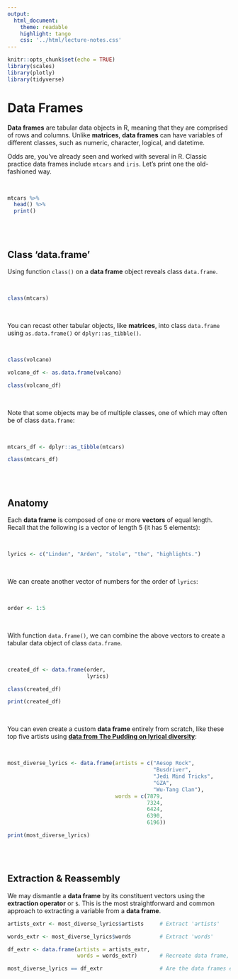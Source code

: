 ```yaml
---
output:
  html_document:
    theme: readable
    highlight: tango
    css: '../html/lecture-notes.css'
---
```

  
```r
knitr::opts_chunk$set(echo = TRUE)
library(scales)
library(plotly)
library(tidyverse)
```

# Data Frames

**Data frames** are tabular data objects in R, meaning that they are comprised 
of rows and columns. Unlike **matrices**, **data frames** can have variables of 
different classes, such as numeric, character, logical, and datetime. 

Odds are, you've already seen and worked with several in R. Classic practice
data frames include `mtcars` and `iris`. Let's print one the old-fashioned way.

<br>

```r

mtcars %>% 
  head() %>% 
  print()

```

<br>
<br>

## Class 'data.frame'

Using function `class()` on a **data frame** object reveals class `data.frame`.

<br>

```r

class(mtcars)

```

<br>

You can recast other tabular objects, like **matrices**, into class `data.frame`
using `as.data.frame()` or `dplyr::as_tibble()`.

<br>

```r

class(volcano)

volcano_df <- as.data.frame(volcano)

class(volcano_df)

```

<br>

Note that some objects may be of multiple classes, one of which may often be of
class `data.frame`:

<br>

```r

mtcars_df <- dplyr::as_tibble(mtcars)

class(mtcars_df)

```

<br>
<br>

## Anatomy

Each **data frame** is composed of one or more **vectors** of equal length. 
Recall that the following is a vector of length 5 (it has 5 elements):

<br>

```r

lyrics <- c("Linden", "Arden", "stole", "the", "highlights.")

```

<br>

We can create another vector of numbers for the order of `lyrics`:

<br>

```r

order <- 1:5

```

<br>

With function `data.frame()`, we can combine the above vectors to create a
tabular data object of class `data.frame`. 

<br>

```r

created_df <- data.frame(order, 
                         lyrics)

class(created_df) 

print(created_df)

```

<br>

You can even create a custom **data frame** entirely from scratch, like 
these top five artists using **[data from The Pudding on lyrical diversity](https://pudding.cool/projects/vocabulary/index.html)**:

<br>

```r

most_diverse_lyrics <- data.frame(artists = c("Aesop Rock", 
                                              "Busdriver", 
                                              "Jedi Mind Tricks",
                                              "GZA",
                                              "Wu-Tang Clan"),
                                  words = c(7879,
                                            7324,
                                            6424,
                                            6390,
                                            6196))

print(most_diverse_lyrics)

```

<br>
<br>

## Extraction & Reassembly

We may dismantle a **data frame** by its constituent vectors using the 
**extraction operator** or `$`. This is the most straightforward and common 
approach to extracting a variable from a **data frame**.

```r

artists_extr <- most_diverse_lyrics$artists     # Extract 'artists'

words_extr <- most_diverse_lyrics$words         # Extract 'words'

df_extr <- data.frame(artists = artists_extr,
                      words = words_extr)       # Recreate data frame, rename

most_diverse_lyrics == df_extr                  # Are the data frames equal?

```

<br>
<br>
